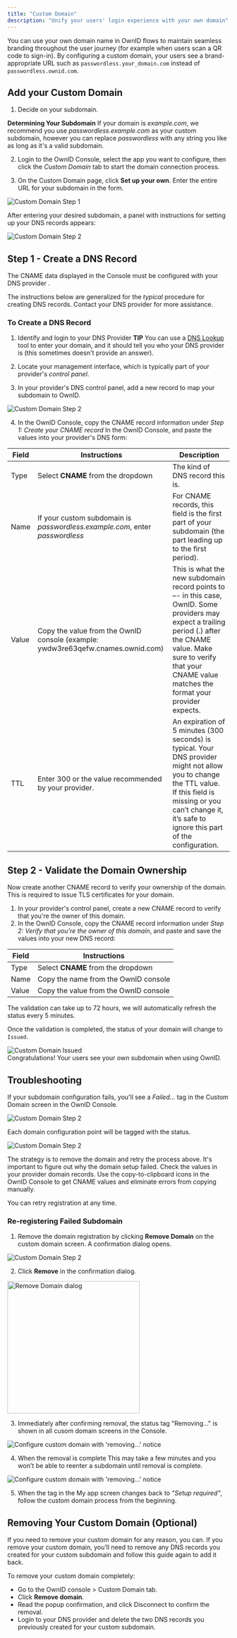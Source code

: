 ```yaml
---
title: "Custom Domain"
description: "Unify your users' login experience with your own domain"
---
```


You can use your own domain name in OwnID flows to maintain seamless branding throughout the user journey (for example when users scan a QR code to sign-in). By configuring a custom domain, your users see a brand-appropriate URL such as `passwordless.your_domain.com` instead of `passwordless.ownid.com`.

## Add your Custom Domain

1. Decide on your subdomain. 

<Note>**Determining Your Subdomain** If your domain is _example.com_, we recommend you use _passwordless.example.com_ as your custom subdomain, however you can replace _passwordless_ with any string you like as long as it's a valid subdomain. </Note>

2. Login to the OwnID Console, select the app you want to configure, then click the _Custom Domain_ tab to start the domain connection process.

3. On the Custom Domain page, click **Set up your own**. Enter the entire URL for your subdomain in the form. 
<Frame>
  <img src="/images/oi_custdomain.png" alt="Custom Domain Step 1"></img>
</Frame>

After entering your desired subdomain, a panel with instructions for setting up your DNS records appears:

<Frame>
  <img src="/images/oi_domaincname.png" alt="Custom Domain Step 2"></img>
</Frame>

## Step 1 - Create a DNS Record

The CNAME data displayed in the Console must be configured with your <Tooltip tip="Typically this is who you registered your domain, but it can be different from your domain registrar.">DNS provider </Tooltip>. 

The instructions below are generalized for the _typical_ procedure for creating DNS records. Contact your DNS provider for more assistance.

### To Create a DNS Record

1. Identify and login to your DNS Provider
<Info>**TIP** You can use a [DNS Lookup](https://mxtoolbox.com/DnsLookup.aspx) tool to enter your domain, and it should tell you who your DNS provider is (this sometimes doesn't provide an answer).</Info>

2. Locate your management interface, which is typically part of your provider's _control panel_.

3. In your provider's DNS control panel, add a new record to map your subdomain to OwnID. 

<Frame>
  <img src="/images/oi_domaincname.png" alt="Custom Domain Step 2"></img>
</Frame>

4. In the OwnID Console, copy the CNAME record information under _Step 1: Create your CNAME record_ In the OwnID Console, and paste the values into your provider's DNS form:

| Field                   | Instructions                                                                    | Description
| ----------------------- | ------------------------------------------------------------------------------- | ------------------------------------------ |
| Type                    | Select **CNAME** from the dropdown | The kind of DNS record this is.           |
| Name                    | If your custom subdomain is _passwordless.example.com_, enter _passwordless_        | For CNAME records, this field is the first part of your subdomain (the part leading up to the first period). |
| Value                   | Copy the value from the OwnID console (example: ywdw3re63qefw.cnames.ownid.com) | This is what the new subdomain record points to –- in this case, OwnID. Some providers may expect a trailing period (.) after the CNAME value. Make sure to verify that your CNAME value matches the format your provider expects. |
| TTL                     | Enter 300 or the value recommended by your provider.                                                                       | An expiration of 5 minutes (300 seconds) is typical. Your DNS provider might not allow you to change the TTL value. If this field is missing or you can’t change it, it’s safe to ignore this part of the configuration. |

## Step 2 - Validate the Domain Ownership

Now create another CNAME record to verify your ownership of the domain. This is required to issue TLS certificates for your domain.

1. In your provider's control panel, create a new CNAME record to verify that you're the owner of this domain. 
2. In the OwnID Console, copy the CNAME record information under _Step 2: Verify that you're the owner of this domain_, and paste and save the values into your new DNS record:

| Field                   | Instructions                                                                    |
| ----------------------- | ------------------------------------------------------------------------------- | 
| Type                    | Select **CNAME** from the dropdown | What kind of DNS record this is.           |
| Name                    | Copy the name from the OwnID console                                            | 
| Value                   | Copy the value from the OwnID console                                           | 

<Info>
The validation can take up to 72 hours, we will automatically refresh the status every 5 minutes.
</Info>

Once the validation is completed, the status of your domain will change to `Issued`. 

<Frame>
  <img src="/images/Custom_Domain_step3.png" alt="Custom Domain Issued"></img>
</Frame>

<br/>
<Check> Congratulations! Your users see your own subdomain when using OwnID. </Check>

## Troubleshooting

If your subdomain configuration fails, you'll see a _Failed..._ tag in the Custom Domain screen in the OwnID Console.  
<Frame>
  <img src="/images/oi-domain-f-startagain.png" alt="Custom Domain Step 2"></img>
</Frame>


Each domain configuration point will be tagged with the status.
<Frame>
  <img src="/images/oi-rmv-domain-f.png" alt="Custom Domain Step 2"></img>
</Frame>

The strategy is to remove the domain and retry the process above. It's important to figure out why the domain setup failed. Check the values in your provider domain records. Use the copy-to-clipboard icons in the OwnID Console to get CNAME values and eliminate errors from copying manually.

You can retry registration at any time.

### Re-registering Failed Subdomain
1. Remove the domain registration by clicking **Remove Domain** on the custom domain screen. A confirmation dialog opens.
<Frame>
  <img src="/images/oi_domaincname.png" alt="Custom Domain Step 2"></img>
</Frame>

2. Click **Remove** in the confirmation dialog.
<Frame>
  <img src="/images/oi-delconfirm.png" alt="Remove  Domain dialog" width="300"></img>
</Frame>

3. Immediately after confirming removal, the status tag "Removing..." is shown in all cusom domain screens in the Console. 
<Frame>
  <img src="/images/oi-domain-removing.png" alt="Configure custom domain with 'removing...' notice"></img>
</Frame>

4. When the removal is complete This may take a few minutes and you won't be able to reenter a subdomain until removal is complete.

<Frame>
  <img src="/images/oi-cfg_domain-start.png" alt="Configure custom domain with 'removing...' notice"></img>
</Frame>

5. When the tag in the My app screen changes back to _"Setup required"_, follow the custom domain process from the beginning.

## Removing Your Custom Domain (Optional)

If you need to remove your custom domain for any reason, you can. If you remove your custom domain, you’ll need to remove any DNS records you created for your custom subdomain and follow this guide again to add it back.

To remove your custom domain completely:

- Go to the OwnID console > Custom Domain tab.
- Click **Remove domain**.
- Read the popup confirmation, and click Disconnect to confirm the removal.
- Login to your DNS provider and delete the two DNS records you previously created for your custom subdomain.